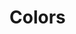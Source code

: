 
<Meta title="Tokens|Colors" />


# Colors
<ColorPalette>
  <ColorItem
    title="theme.color.greyscale"
    subtitle="Some of the greys"
    colors={['#FFFFFF', '#F8F8F8', '#F3F3F3', '#dddddd']}
  />
</ColorPalette>

<ColorPalette>
    <ColorItem
    title="theme.color.greyscale"
    subtitle="Some of the darks"
    colors={['#333', '#444', '#555', '#999']}
  />
</ColorPalette>